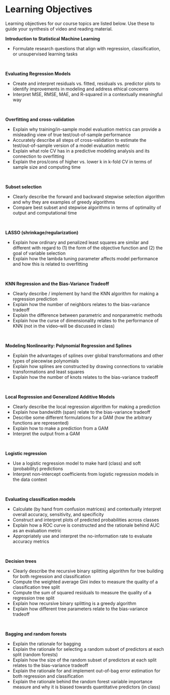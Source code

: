 # Learning Objectives {-}

Learning objectives for our course topics are listed below. Use these to guide your synthesis of video and reading material.

**Introduction to Statistical Machine Learning**

- Formulate research questions that align with regression, classification, or unsupervised learning tasks

<br>

**Evaluating Regression Models**

- Create and interpret residuals vs. fitted, residuals vs. predictor plots to identify improvements in modeling and address ethical concerns
- Interpret MSE, RMSE, MAE, and R-squared in a contextually meaningful way

<br>

**Overfitting and cross-validation**

- Explain why training/in-sample model evaluation metrics can provide a misleading view of true test/out-of-sample performance
- Accurately describe all steps of cross-validation to estimate the test/out-of-sample version of a model evaluation metric
- Explain what role CV has in a predictive modeling analysis and its connection to overfitting
- Explain the pros/cons of higher vs. lower k in k-fold CV in terms of sample size and computing time

<br>

**Subset selection**

- Clearly describe the forward and backward stepwise selection algorithm and why they are examples of greedy algorithms
- Compare best subset and stepwise algorithms in terms of optimality of output and computational time

<br>

**LASSO (shrinkage/regularization)**

- Explain how ordinary and penalized least squares are similar and different with regard to (1) the form of the objective function and (2) the goal of variable selection
- Explain how the lambda tuning parameter affects model performance and how this is related to overfitting

<br>

**KNN Regression and the Bias-Variance Tradeoff**

- Clearly describe / implement by hand the KNN algorithm for making a regression prediction
- Explain how the number of neighbors relates to the bias-variance tradeoff
- Explain the difference between parametric and nonparametric methods
- Explain how the curse of dimensionality relates to the performance of KNN (not in the video--will be discussed in class)

<br>

**Modeling Nonlinearity: Polynomial Regression and Splines**

- Explain the advantages of splines over global transformations and other types of piecewise polynomials
- Explain how splines are constructed by drawing connections to variable transformations and least squares
- Explain how the number of knots relates to the bias-variance tradeoff

<br>

**Local Regression and Generalized Additive Models**

- Clearly describe the local regression algorithm for making a prediction
- Explain how bandwidth (span) relate to the bias-variance tradeoff
- Describe some different formulations for a GAM (how the arbitrary functions are represented)
- Explain how to make a prediction from a GAM
- Interpret the output from a GAM

<br>

**Logistic regression**

- Use a logistic regression model to make hard (class) and soft (probability) predictions
- Interpret non-intercept coefficients from logistic regression models in the data context

<br>

**Evaluating classification models**

- Calculate (by hand from confusion matrices) and contextually interpret overall accuracy, sensitivity, and specificity
- Construct and interpret plots of predicted probabilities across classes
- Explain how a ROC curve is constructed and the rationale behind AUC as an evaluation metric
- Appropriately use and interpret the no-information rate to evaluate accuracy metrics

<br>

**Decision trees**

- Clearly describe the recursive binary splitting algorithm for tree building for both regression and classification
- Compute the weighted average Gini index to measure the quality of a classification tree split
- Compute the sum of squared residuals to measure the quality of a regression tree split
- Explain how recursive binary splitting is a greedy algorithm
- Explain how different tree parameters relate to the bias-variance tradeoff

<br>

**Bagging and random forests**

- Explain the rationale for bagging
- Explain the rationale for selecting a random subset of predictors at each split (random forests)
- Explain how the size of the random subset of predictors at each split relates to the bias-variance tradeoff
- Explain the rationale for and implement out-of-bag error estimation for both regression and classification
- Explain the rationale behind the random forest variable importance measure and why it is biased towards quantitative predictors (in class)

